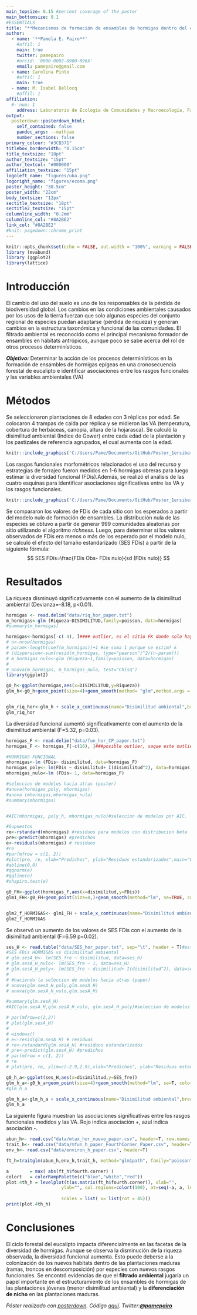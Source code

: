 ```yaml
---
main_topsize: 0.15 #percent coverage of the poster
main_bottomsize: 0.1
#ESSENTIALS
title: "**Mecanismos de formación de ensambles de hormigas dentro del ciclo forestal del eucalipto en la Pampa Mesopotámica: el rol de los procesos determinísticos y los factores abióticos**"
author:
  - name: '**Pamela E. Pairo**'
    #affil: 1
    main: true
    twitter: pamepairo 
    #orcid: '0000-0002-8900-896X'
    email: pamepairo@gmail.com
  - name: Carolina Pinto
    #affil: 1
    main: true
  - name: M. Isabel Bellocq
    #affil: 1
affiliation:
  #- num: 1
    address: Laboratorio de Ecología de Comunidades y Macroecología, Facultad de Ciencias Exactas y Naturales, Universidad de Buenos Aires, Argentina.
output: 
  posterdown::posterdown_html:
    self_contained: false
    pandoc_args: --mathjax
    number_sections: false
primary_colour: "#3CB371"
titlebox_borderwidth: "0.15cm"
title_textsize: "18pt"
author_textsize: "15pt"
author_textcol: "#000000"
affiliation_textsize: "15pt"
logoleft_name: "figures/uba.png"
logoright_name: "figures/ecoma.png"
poster_height: "30.5cm"
poster_width: "22cm"
body_textsize: "12px"
sectitle_textsize: "18pt"
sectitle2_textsize: "15pt"
columnline_width: "0.2mm"
columnline_col: "#8A2BE2"
link_col: "#8A2BE2"
#knit: pagedown::chrome_print
---
```


```r
knitr::opts_chunk$set(echo = FALSE, out.width = "100%", warning = FALSE, fig.align = 'center', message = FALSE)
library (mvabund)
library (ggplot2)
library(lattice)

```

# Introducción

El cambio del uso del suelo es uno de los responsables de la pérdida de biodiversidad global. Los cambios en las condiciones ambientales causados por los usos de la tierra fuerzan que solo algunas especies del conjunto regional de especies puedan adaptarse (pérdida de riqueza) y generan cambios en la estructura taxonómica y funcional de las comunidades.
El filtrado ambiental es reconocido como el principal mecanismo formador de ensambles en hábitats antrópicos, aunque poco se sabe acerca del rol de otros procesos determinísticos. 

**_Objetivo:_** Determinar la acción de los procesos determinísticos en la formación de ensambles de hormigas epígeas en una cronosecuencia forestal de eucalipto e identificar asociaciones entre los rasgos funcionales y las variables ambientales (VA)

# Métodos

Se seleccionaron plantaciones de 8 edades con 3 réplicas por edad. Se colocaron 4 trampas de caída por réplica y se midieron las VA (temperatura, cobertura de herbáceas, canopia, altura de la hojarasca). Se calculó la disimilitud ambiental (Indice de Gower) entre cada edad de la plantación y los pastizales de referencia agrupados, el cual aumenta con la edad.
```r

knitr::include_graphics('C:/Users/Pame/Documents/GitHub/Poster_1ersibermirmeco/figures/area_estudio.png')
```

Los rasgos funcionales morfométricos relacionados el uso del recurso y estrategias de forrajeo fueron medidos en 1-6 hormigas obreras para luego estimar la diversidad funcional (FDis).Además, se realizó el análisis de las cuatro esquinas para identificar asociaciones significativas entre las VA y los rasgos funcionales.
```r

knitr::include_graphics('C:/Users/Pame/Documents/GitHub/Poster_1ersibermirmeco/figures/hormiga.png')
```

Se compararon los valores de FDis de cada sitio con los esperados a partir del modelo nulo de formación de ensambles. La distribución nula de las especies se obtuvo a partir de generar 999 comunidades aleatorias por sitio utilizando el algoritmo _richness_. Luego, para determinar si los valores observados de FDis era menos o más de los esperado por el modelo nulo, se calculó el efecto del tamaño estandarizado (SES FDis) a partir de la siguiente fórmula:
$$
SES FDis=\frac{FDis Obs- FDis nulo}{sd (FDis nulo)}
$$

# Resultados

La riqueza disminuyó significativamente con el aumento de la disimilitud ambiental (Devianza=-8.18, p<0.01).
```r
hormigas <- read.delim("data/riq_hor_paper.txt")
m_hormigas<-glm (Riqueza~DISIMILITUD,family=poisson, data=hormigas)
#summary(m_hormigas)

hormigas<-hormigas[-c( 4), ]#### outlier, es el sitio FK donde solo hay 3
# n<-nrow(hormigas)
# param<-length(coef(m_hormigas))+1 #se suma 1 porque se estim? k
# (dispersion<-sum(resid(m_hormigas, type="pearson")^2/(n-param)))
# m_hormigas_nulo<-glm (Riqueza~1,family=poisson, data=hormigas)
# 
# anova(m_hormigas, m_hormigas_nulo, test="Chisq")
library(ggplot2)

g0_h<-ggplot(hormigas,aes(x=DISIMILITUD,y=Riqueza))
glm_h<-g0_h+geom_point(size=4)+geom_smooth(method= "glm",method.args = list(family = "poisson"), se=TRUE, color="black")


glm_riq_hor<-glm_h + scale_x_continuous(name="Disimilitud ambiental",breaks=seq(0,2,0.1))+scale_y_continuous(name="Riqueza observada",breaks=seq(0,30,5))+theme_classic(base_size = 30)+ theme (axis.text.x = element_text(face="bold",size=22),axis.text.y = element_text(face="bold",size=22),axis.title=element_text(size=22,face="bold"))#### grafico final de hormigas
glm_riq_hor
```

La diversidad funcional aumentó significativamente con el aumento de la disimilitud ambiental (F=5.32, p=0.03).
```r
hormigas_F <- read.delim("data/fun_hor_CP_paper.txt")
hormigas_F <- hormigas_F[-c(16), ]###posible outlier, saque este outlier 

#HORMIGAS FUNCIONAL
mhormigas<-lm (FDis~ disimilitud, data=hormigas_F)
hormigas_poly<- lm(FDis ~ disimilitud+ I(disimilitud^2), data=hormigas_F)
mhormigas_nulo<-lm (FDis~ 1, data=hormigas_F)

#seleccion de modelos hacia atras (poster)
#anova(hormigas_poly, mhormigas)
#anova (mhormigas,mhormigas_nulo)
#summary(mhormigas)


#AIC(mhormigas, poly_h, mhormigas_nulo)#seleccion de modelos por AIC.

#Supuestos
re<-rstandard(mhormigas) #residuos para modelos con distribucion beta
pre<-predict(mhormigas) #predichos
e<-residuals(mhormigas) # residuos
#re
#par(mfrow = c(1, 2))
#plot(pre, re, xlab="Predichos", ylab="Residuos estandarizados",main="Gr?fico de dispersi?n de RE vs PRED" )
#abline(0,0)
#qqnorm(e)
#qqline(e)
#shapiro.test(e)

g0_FH<-ggplot(hormigas_F,aes(x=disimilitud,y=FDis))
glm1_FH<-g0_FH+geom_point(size=4,)+geom_smooth(method="lm", se=TRUE, color="black") 


glm2_f_HORMIGAS<- glm1_FH + scale_x_continuous(name="Disimilitud ambiental",breaks=seq(0,1,0.1))+scale_y_continuous(name="FDis",breaks=seq(0,10,0.2))+theme_classic(base_size = 30)+ theme (axis.text.x = element_text(face="bold",size=22),axis.text.y = element_text(face="bold",size=22),axis.title=element_text(size=22,face="bold"))
glm2_f_HORMIGAS
```

Se observó un aumento de los valores de SES FDis con el aumento de la disimilitud ambiental (F=6.59 p=0.02).
```r
ses_H <- read.table("data/SES_hor_paper.txt", sep="\t", header = T)#esta matriz de por si ya no incluye el sitio FK.
#SES FDis HORMIGAS vs disimilitud ambiental
# glm.sesA_H<- lm(SES_fre ~ disimilitud, data=ses_H) 
# glm.sesA_H_nulo<- lm(SES_fre ~ 1, data=ses_H) 
# glm.sesA_H_poly<- lm(SES_fre ~ disimilitud+ I(disimilitud^2), data=ses_H)##probando el termino cuadratico. No dio significativo respecto al nulo. p=0.064
# 
# #haciendo la seleccion de modelos hacia atras (paper)
# anova(glm.sesA_H_poly,glm.sesA_H)
# anova(glm.sesA_H_nulo,glm.sesA_H)

#summary(glm.sesA_H)
#AIC(glm.sesA_H,glm.sesA_H_nulo, glm.sesA_H_poly)#seleccion de modelos por AIC

# par(mfrow=c(2,2))
# plot(glm.sesA_H)
# 
# windows()
# e<-resid(glm.sesA_H) # residuos
# re<-rstandard(glm.sesA_H) #residuos estandarizados
# pre<-predict(glm.sesA_H) #predichos
# par(mfrow = c(1, 2))
# re
# plot(pre, re, ylim=c(-2.9,2.9),xlab="Predichos", ylab="Residuos estandarizados",main="Gr?fico de dispersi?n de RE vs PRED" )

g0_h_a<-ggplot(ses_H,aes(x=disimilitud,y=SES_fre))
glm_h_a<-g0_h_a+geom_point(size=4)+geom_smooth(method="lm", se=T, color="black") 
#glm_h_a

glm_h_a<-glm_h_a + scale_x_continuous(name="Disimilitud ambiental",breaks=seq(0,2,0.1))+scale_y_continuous(name="SES FDis",breaks=seq(-3,3,1))+theme_classic(base_size = 30)+ theme (axis.text.x = element_text(face="bold",size=22),axis.text.y = element_text(face="bold",size=22),axis.title=element_text(size=22  ,face="bold"))+geom_hline(yintercept=1.96, size=1,linetype="dashed", color = "black")+geom_hline(yintercept=-1.96,size=1, linetype="dashed", color = "black")+geom_hline(yintercept= 0,size=1, color = "black")#### grafico final de hormigas
glm_h_a
```

La siguiente figura muestran las asociaciones significativas entre los rasgos funcionales medidos y las VA. Rojo indica asociación +, azul indica asociación -.
```r

abun_h<- read.csv("data/mtax_hor_nuevo_paper.csv", header=T, row.names = 1)
trait_h<- read.csv("data/mfun_h_paper_FourthCorner_Paper.csv", header=T, row.names = 1)
env_h<- read.csv("data/environ_h_paper.csv", header=T)

ft_h=traitglm(abun_h,env_h,trait_h, method="glm1path", family="poisson")

a        = max( abs(ft_h$fourth.corner) )
colort   = colorRampPalette(c("blue","white","red")) 
plot.4th_h = levelplot(t(as.matrix(ft_h$fourth.corner)), xlab="",
                     ylab="", col.regions=colort(100), at=seq(-a, a, length=100),
                     
                     scales = list( x= list(rot = 45)))
print(plot.4th_h)
```

# Conclusiones 

El ciclo forestal del eucalipto impacta diferencialmente en las facetas de la diversidad de hormigas. Aunque se observa la disminución de la riqueza observada, la diversidad funcional aumenta. Esto puede deberse a la colonización de los nuevos habitats dentro de las plantaciones maduras (ramas, troncos en descomposición) por especies con nuevos rasgos funcionales. Se encontró evidencias de que el **filtrado ambiental** jugaría un papel importante en el estructuramiento de los ensambles de hormigas de las plantaciones jóvenes (menor disimilitud ambiental) y la **diferenciación de nicho** en las plantaciones maduras.

_Póster realizado con [posterdown](https://github.com/brentthorne/posterdown). Código [aquí](https://github.com/PamelaPairo/Poster_1ersibermirmeco). Twitter:[**@pamepairo**](https://twitter.com/PamePairo)_